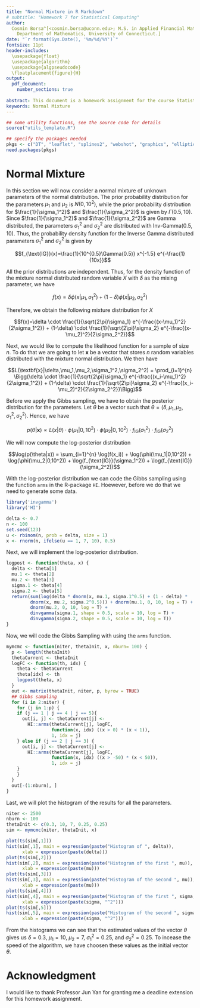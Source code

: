 ---
title: "Normal Mixture in R Markdown"
# subtitle: "Homework 7 for Statistical Computing"
author: 
  Cosmin Borsa^[<cosmin.borsa@uconn.edu>; M.S. in Applied Financial Mathematics,
    Department of Mathematics, University of Connecticut.]
date: "`r format(Sys.Date(), '%m/%d/%Y')`"
fontsize: 11pt
header-includes: 
  \usepackage{float}
  \usepackage{algorithm}
  \usepackage{algpseudocode}
  \floatplacement{figure}{H}
output: 
  pdf_document:
    number_sections: true
    
abstract: This document is a homework assignment for the course Statistical Computing at the University of Connecticut. 
keywords: Normal Mixture
---

```{r setup, echo = FALSE, message = FALSE, warning = FALSE}
## some utility functions, see the source code for details
source("utils_template.R")

## specify the packages needed
pkgs <- c("DT", "leaflet", "splines2", "webshot", "graphics", "elliptic", "ggplot2", "reshape2", "HI", "invgamma")
need.packages(pkgs)

```

# Normal Mixture {#sec:normalmix}

In this section we will now consider a normal mixture of unknown parameters of the normal distribution. The prior probability distribution for the parameters $\mu_1$ and $\mu_2$ is $N(0,10^2)$, while the prior probability distribution for $\frac{1}{\sigma_1^2}$ and $\frac{1}{\sigma_2^2}$ is given by $\Gamma(0.5, 10)$. Since $\frac{1}{\sigma_1^2}$ and $\frac{1}{\sigma_2^2}$ are Gamma distributed, the parameters $\sigma_1^2$ and $\sigma_2^2$ are distributed with $\text{Inv-Gamma}(0.5, 10)$. Thus, the probability density function for the Inverse Gamma distributed parameters $\sigma_1^2$ and $\sigma_2^2$ is given by

$$f_{\text{IG}}(x)=\frac{1}{10^{0.5}\Gamma(0.5)} x^{-1.5} e^{-\frac{1}{10x}}$$

All the prior distributions are independent. Thus, for the density function of the mixture normal distributed random variable $X$ with $\delta$ as the mixing parameter, we have

$$f(x)=\delta \phi(x|\mu_{1},\sigma^{2}_{1}) + (1-\delta) \phi(x|\mu_{2},\sigma^{2}_{2})$$

Therefore, we obtain the following mixture distribution for $X$

$$f(x)=\delta \cdot \frac{1}{\sqrt{2\pi}\sigma_1} e^{-\frac{(x-\mu_1)^2}{2\sigma_1^2}} + (1-\delta) \cdot \frac{1}{\sqrt{2\pi}\sigma_2} e^{-\frac{(x-\mu_2)^2}{2\sigma_2^2}}$$

Next, we would like to compute the likelihood function for a sample of size $n$. To do that we are going to let $\textbf{x}$ be a vector that stores $n$ random variables distributed with the mixture normal distribution. We then have

$$L(\textbf{x}|\delta,\mu_1,\mu_2,\sigma_1^2,\sigma_2^2) = \prod_{i=1}^{n} \Bigg(\delta \cdot \frac{1}{\sqrt{2\pi}\sigma_1} e^{-\frac{(x_i-\mu_1)^2}{2\sigma_1^2}} + (1-\delta) \cdot \frac{1}{\sqrt{2\pi}\sigma_2} e^{-\frac{(x_i-\mu_2)^2}{2\sigma_2^2}}\Bigg)$$

Before we apply the Gibbs sampling, we have to obtain the posterior distribution for the parameters. Let $\theta$ be a vector such that $\theta = (\delta,\mu_1,\mu_2,\sigma_1^2,\sigma_2^2)$. Hence, we have

$$p(\theta|\textbf{x}) \propto L(x|\theta) \cdot \phi(\mu_1|0,10^2) \cdot \phi(\mu_2|0,10^2) \cdot f_{\text{IG}}(\sigma_1^2) \cdot f_{\text{IG}}(\sigma_2^2)$$

We will now compute the log-posterior distribution

$$\log(p(\theta|x)) = \sum_{i=1}^{n} \log(f(x_i)) + \log(\phi(\mu_1|0,10^2)) + \log(\phi(\mu_2|0,10^2)) + \log(f_{\text{IG}}(\sigma_1^2)) + \log(f_{\text{IG}}(\sigma_2^2))$$

With the log-posterior distribution we can code the Gibbs sampling using the function `arms` in the R-package `HI`. Hoewever, before we do that we need to generate some data.

```{r GenData, echo = TRUE, message = FALSE, warning = FALSE}
library('invgamma')
library('HI')

delta <- 0.7
n <- 100
set.seed(123)
u <- rbinom(n, prob = delta, size = 1)
x <- rnorm(n, ifelse(u == 1, 7, 10), 0.5)
```

Next, we will implement the log-posterior distribution.

```{r log-posterior, echo = TRUE, message = FALSE, warning = FALSE}
logpost <- function(theta, x) {
  delta <- theta[1]
  mu.1 <- theta[2]
  mu.2 <- theta[3]
  sigma.1 <- theta[4]
  sigma.2 <- theta[5]
  return(sum(log(delta * dnorm(x, mu.1, sigma.1^0.5) + (1 - delta) * 
         dnorm(x, mu.2, sigma.2^0.5))) + dnorm(mu.1, 0, 10, log = T) + 
         dnorm(mu.2, 0, 10, log = T) +
         dinvgamma(sigma.1, shape = 0.5, scale = 10, log = T) + 
         dinvgamma(sigma.2, shape = 0.5, scale = 10, log = T))
}
```

Now, we will code the Gibbs Sampling with using the `arms` function.

```{r MCMC, echo = TRUE, message = FALSE, warning = FALSE}

mymcmc <- function(niter, thetaInit, x, nburn= 100) {
  p <- length(thetaInit)
  thetaCurrent <- thetaInit
  logFC <- function(th, idx) {
    theta <- thetaCurrent
    theta[idx] <- th
    logpost(theta, x)
  }
  out <- matrix(thetaInit, niter, p, byrow = TRUE)
  ## Gibbs sampling
  for (i in 2:niter) {
    for (j in 1:p) {
    if (j == 1 | j == 4 | j == 5){
      out[i, j] <- thetaCurrent[j] <-
        HI::arms(thetaCurrent[j], logFC,
                 function(x, idx) ((x > 0) * (x < 1)), 
                 1, idx = j)
    } else if (j == 2 | j == 3) {
      out[i, j] <- thetaCurrent[j] <-
        HI::arms(thetaCurrent[j], logFC,
                 function(x, idx) ((x > -50) * (x < 50)), 
                 1, idx = j)
    } 
    }
  }
  out[-(1:nburn), ]
}
```

Last, we will plot the histogram of the results for all the parameters.

```{r Plotting, echo = TRUE, message = FALSE, warning = FALSE}
niter <- 2500
nburn <- 100
thetaInit <- c(0.3, 10, 7, 0.25, 0.25)
sim <- mymcmc(niter, thetaInit, x)

plot(ts(sim[,1]))
hist(sim[,1], main = expression(paste("Histogram of ", delta)),
      xlab = expression(paste(delta)))
plot(ts(sim[,2]))
hist(sim[,2], main = expression(paste("Histogram of the first ", mu)),
      xlab = expression(paste(mu)))
plot(ts(sim[,3]))
hist(sim[,3], main = expression(paste("Histogram of the second ", mu)),
      xlab = expression(paste(mu)))
plot(ts(sim[,4]))
hist(sim[,4], main = expression(paste("Histogram of the first ", sigma, "^2")),
      xlab = expression(paste(sigma, "^2")))
plot(ts(sim[,5]))
hist(sim[,5], main = expression(paste("Histogram of the second ", sigma, "^2")),
      xlab = expression(paste(sigma, "^2")))
```

From the histograms we can see that the estimated values of the vector $\theta$ gives us $\delta=0.3$, $\mu_1=10$, $\mu_2=7$, $\sigma^2_1=0.25$, and $\sigma^2_2=0.25$. To incease the speed of the algorithm, we have choosen these values as the initial vector $\theta$.

# Acknowledgment {#sec:acknowledgment}

I would like to thank Professor Jun Yan for granting me a deadline extension for this homework assignment.
